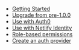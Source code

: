 -   [Getting Started](/docs/getting-started)
-   [Upgrade from pre-1.0.0](/docs/upgrading)
-   [Use with Auth0](/docs/auth0)
-   [Use with Netlify Identity](/docs/netlify-identity)
-   [Role-based permissions](/docs/roles)
-   [Create an auth provider](/docs/auth-providers)
